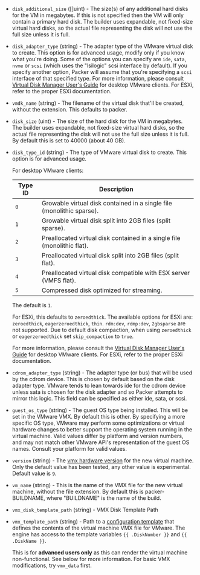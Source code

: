 <!-- Code generated from the comments of the Config struct in builder/vmware/iso/config.go; DO NOT EDIT MANUALLY -->

- `disk_additional_size` ([]uint) - The size(s) of any additional
  hard disks for the VM in megabytes. If this is not specified then the VM
  will only contain a primary hard disk. The builder uses expandable, not
  fixed-size virtual hard disks, so the actual file representing the disk will
  not use the full size unless it is full.

- `disk_adapter_type` (string) - The adapter type of the VMware virtual disk to create. This option is
  for advanced usage, modify only if you know what you're doing. Some of
  the options you can specify are `ide`, `sata`, `nvme` or `scsi` (which
  uses the "lsilogic" scsi interface by default). If you specify another
  option, Packer will assume that you're specifying a `scsi` interface of
  that specified type. For more information, please consult [Virtual Disk
  Manager User's Guide](http://www.vmware.com/pdf/VirtualDiskManager.pdf)
  for desktop VMware clients. For ESXi, refer to the proper ESXi
  documentation.

- `vmdk_name` (string) - The filename of the virtual disk that'll be created,
  without the extension. This defaults to packer.

- `disk_size` (uint) - The size of the hard disk for the VM in megabytes.
  The builder uses expandable, not fixed-size virtual hard disks, so the
  actual file representing the disk will not use the full size unless it
  is full. By default this is set to 40000 (about 40 GB).

- `disk_type_id` (string) - The type of VMware virtual disk to create. This
  option is for advanced usage.
  
    For desktop VMware clients:
  
    Type ID | Description
    ------- | ---
    `0`     | Growable virtual disk contained in a single file (monolithic sparse).
    `1`     | Growable virtual disk split into 2GB files (split sparse).
    `2`     | Preallocated virtual disk contained in a single file (monolithic flat).
    `3`     | Preallocated virtual disk split into 2GB files (split flat).
    `4`     | Preallocated virtual disk compatible with ESX server (VMFS flat).
    `5`     | Compressed disk optimized for streaming.
  
    The default is `1`.
  
    For ESXi, this defaults to `zeroedthick`. The available options for ESXi
    are: `zeroedthick`, `eagerzeroedthick`, `thin`. `rdm:dev`, `rdmp:dev`,
    `2gbsparse` are not supported. Due to default disk compaction, when using
    `zeroedthick` or `eagerzeroedthick` set `skip_compaction` to `true`.
  
    For more information, please consult the [Virtual Disk Manager User's
    Guide](https://www.vmware.com/pdf/VirtualDiskManager.pdf) for desktop
    VMware clients. For ESXi, refer to the proper ESXi documentation.

- `cdrom_adapter_type` (string) - The adapter type (or bus) that will be used
  by the cdrom device. This is chosen by default based on the disk adapter
  type. VMware tends to lean towards ide for the cdrom device unless
  sata is chosen for the disk adapter and so Packer attempts to mirror
  this logic. This field can be specified as either ide, sata, or scsi.

- `guest_os_type` (string) - The guest OS type being installed. This will be
  set in the VMware VMX. By default this is other. By specifying a more
  specific OS type, VMware may perform some optimizations or virtual hardware
  changes to better support the operating system running in the
  virtual machine. Valid values differ by platform and version numbers, and may
  not match other VMware API's representation of the guest OS names. Consult your
  platform for valid values.

- `version` (string) - The [vmx hardware
  version](http://kb.vmware.com/selfservice/microsites/search.do?language=en_US&cmd=displayKC&externalId=1003746)
  for the new virtual machine. Only the default value has been tested, any
  other value is experimental. Default value is `9`.

- `vm_name` (string) - This is the name of the VMX file for the new virtual
  machine, without the file extension. By default this is packer-BUILDNAME,
  where "BUILDNAME" is the name of the build.

- `vmx_disk_template_path` (string) - VMX Disk Template Path

- `vmx_template_path` (string) - Path to a [configuration template](/docs/templates/engine) that
  defines the contents of the virtual machine VMX file for VMware. The
  engine has access to the template variables `{{ .DiskNumber }}` and
  `{{ .DiskName }}`.
  
  This is for **advanced users only** as this can render the virtual machine
  non-functional. See below for more information. For basic VMX
  modifications, try `vmx_data` first.
